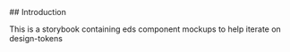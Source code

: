 
<Meta title="Introduction" />
## Introduction

This is a storybook containing eds component mockups to help iterate on design-tokens
